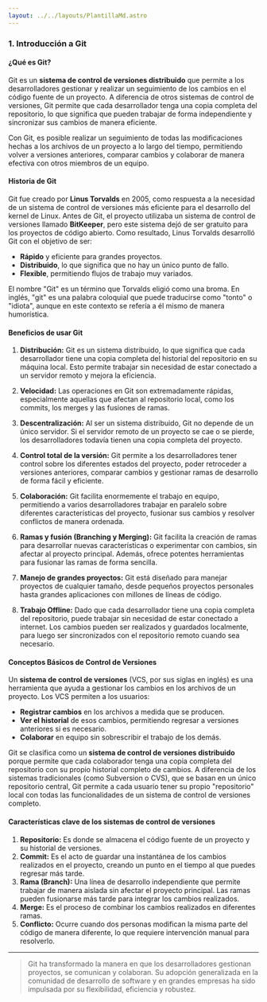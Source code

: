 ```yaml
---
layout: ../../layouts/PlantillaMd.astro
---
```



<EtiquetaPost curso = "Habilidades" asignatura = "Git"/>

### 1. **Introducción a Git**

#### ¿Qué es Git?

Git es un **sistema de control de versiones distribuido** que permite a los desarrolladores gestionar y realizar un seguimiento de los cambios en el código fuente de un proyecto. A diferencia de otros sistemas de control de versiones, Git permite que cada desarrollador tenga una copia completa del repositorio, lo que significa que pueden trabajar de forma independiente y sincronizar sus cambios de manera eficiente.

Con Git, es posible realizar un seguimiento de todas las modificaciones hechas a los archivos de un proyecto a lo largo del tiempo, permitiendo volver a versiones anteriores, comparar cambios y colaborar de manera efectiva con otros miembros de un equipo.

#### Historia de Git

Git fue creado por **Linus Torvalds** en 2005, como respuesta a la necesidad de un sistema de control de versiones más eficiente para el desarrollo del kernel de Linux. Antes de Git, el proyecto utilizaba un sistema de control de versiones llamado **BitKeeper**, pero este sistema dejó de ser gratuito para los proyectos de código abierto. Como resultado, Linus Torvalds desarrolló Git con el objetivo de ser:

- **Rápido** y eficiente para grandes proyectos.
- **Distribuido**, lo que significa que no hay un único punto de fallo.
- **Flexible**, permitiendo flujos de trabajo muy variados.

El nombre "Git" es un término que Torvalds eligió como una broma. En inglés, "git" es una palabra coloquial que puede traducirse como "tonto" o "idiota", aunque en este contexto se refería a él mismo de manera humorística.

#### Beneficios de usar Git

1. **Distribución:**
   Git es un sistema distribuido, lo que significa que cada desarrollador tiene una copia completa del historial del repositorio en su máquina local. Esto permite trabajar sin necesidad de estar conectado a un servidor remoto y mejora la eficiencia.

2. **Velocidad:**
   Las operaciones en Git son extremadamente rápidas, especialmente aquellas que afectan al repositorio local, como los commits, los merges y las fusiones de ramas.

3. **Descentralización:**
   Al ser un sistema distribuido, Git no depende de un único servidor. Si el servidor remoto de un proyecto se cae o se pierde, los desarrolladores todavía tienen una copia completa del proyecto.

4. **Control total de la versión:**
   Git permite a los desarrolladores tener control sobre los diferentes estados del proyecto, poder retroceder a versiones anteriores, comparar cambios y gestionar ramas de desarrollo de forma fácil y eficiente.

5. **Colaboración:**
   Git facilita enormemente el trabajo en equipo, permitiendo a varios desarrolladores trabajar en paralelo sobre diferentes características del proyecto, fusionar sus cambios y resolver conflictos de manera ordenada.

6. **Ramas y fusión (Branching y Merging):**
   Git facilita la creación de ramas para desarrollar nuevas características o experimentar con cambios, sin afectar al proyecto principal. Además, ofrece potentes herramientas para fusionar las ramas de forma sencilla.

7. **Manejo de grandes proyectos:**
   Git está diseñado para manejar proyectos de cualquier tamaño, desde pequeños proyectos personales hasta grandes aplicaciones con millones de líneas de código.

8. **Trabajo Offline:**
   Dado que cada desarrollador tiene una copia completa del repositorio, puede trabajar sin necesidad de estar conectado a internet. Los cambios pueden ser realizados y guardados localmente, para luego ser sincronizados con el repositorio remoto cuando sea necesario.

#### Conceptos Básicos de Control de Versiones

Un **sistema de control de versiones** (VCS, por sus siglas en inglés) es una herramienta que ayuda a gestionar los cambios en los archivos de un proyecto. Los VCS permiten a los usuarios:

- **Registrar cambios** en los archivos a medida que se producen.
- **Ver el historial** de esos cambios, permitiendo regresar a versiones anteriores si es necesario.
- **Colaborar** en equipo sin sobrescribir el trabajo de los demás.

Git se clasifica como un **sistema de control de versiones distribuido** porque permite que cada colaborador tenga una copia completa del repositorio con su propio historial completo de cambios. A diferencia de los sistemas tradicionales (como Subversion o CVS), que se basan en un único repositorio central, Git permite a cada usuario tener su propio "repositorio" local con todas las funcionalidades de un sistema de control de versiones completo.

#### Características clave de los sistemas de control de versiones

1. **Repositorio:** Es donde se almacena el código fuente de un proyecto y su historial de versiones.
2. **Commit:** Es el acto de guardar una instantánea de los cambios realizados en el proyecto, creando un punto en el tiempo al que puedes regresar más tarde.
3. **Rama (Branch):** Una línea de desarrollo independiente que permite trabajar de manera aislada sin afectar el proyecto principal. Las ramas pueden fusionarse más tarde para integrar los cambios realizados.
4. **Merge:** Es el proceso de combinar los cambios realizados en diferentes ramas.
5. **Conflicto:** Ocurre cuando dos personas modifican la misma parte del código de manera diferente, lo que requiere intervención manual para resolverlo.

---

>Git ha transformado la manera en que los desarrolladores gestionan proyectos, se comunican y colaboran. Su adopción generalizada en la comunidad de desarrollo de software y en grandes empresas ha sido impulsada por su flexibilidad, eficiencia y robustez.